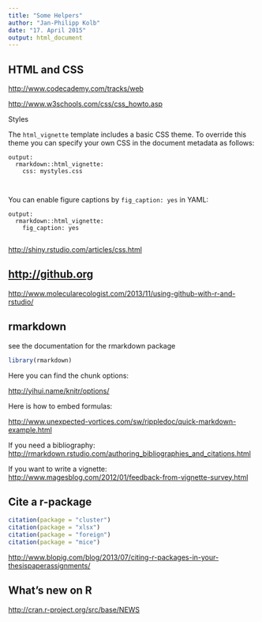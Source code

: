 ```yaml
---
title: "Some Helpers"
author: "Jan-Philipp Kolb"
date: "17. April 2015"
output: html_document
---
```


## HTML and CSS

<http://www.codecademy.com/tracks/web>

<http://www.w3schools.com/css/css_howto.asp>

Styles

The `html_vignette` template includes a basic CSS theme. To override this theme you can specify your own CSS in the document metadata as follows:

    output: 
      rmarkdown::html_vignette:
        css: mystyles.css
        
        
You can enable figure captions by `fig_caption: yes` in YAML:        
        
    output:
      rmarkdown::html_vignette:
        fig_caption: yes        
        
<http://shiny.rstudio.com/articles/css.html>

        
## <http://github.org>

<http://www.molecularecologist.com/2013/11/using-github-with-r-and-rstudio/>

## rmarkdown

see the documentation for the rmarkdown package

```r
library(rmarkdown)
```


Here you can find the chunk options:

<http://yihui.name/knitr/options/>

Here is how to embed formulas:

<http://www.unexpected-vortices.com/sw/rippledoc/quick-markdown-example.html>


If you need a bibliography:
 <http://rmarkdown.rstudio.com/authoring_bibliographies_and_citations.html>


If you want to write a vignette:
<http://www.magesblog.com/2012/01/feedback-from-vignette-survey.html>

## Cite a r-package

```r
citation(package = "cluster")
citation(package = "xlsx")
citation(package = "foreign")
citation(package = "mice")
```

<http://www.blopig.com/blog/2013/07/citing-r-packages-in-your-thesispaperassignments/>


## What's new on R

<http://cran.r-project.org/src/base/NEWS>